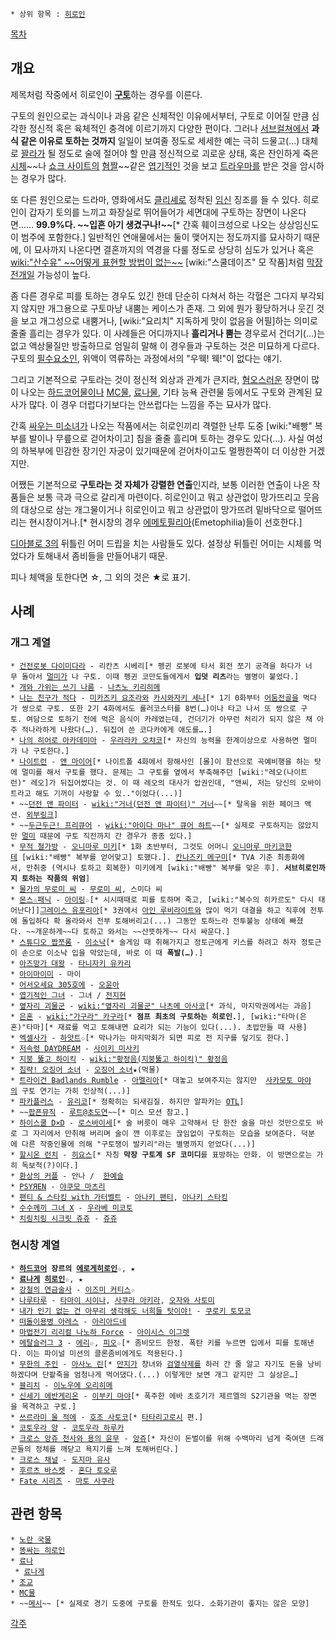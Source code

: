  * 상위 항목 : [[히로인]]

[[목차]]
== 개요 ==
제목처럼 작중에서 히로인이 '''[[구토]]'''하는 경우를 이른다.

구토의 원인으로는 과식이나 과음 같은 신체적인 이유에서부터, 구토로 이어질 만큼 심각한 정신적 혹은 육체적인 충격에 이르기까지 다양한 편이다. 그러나 [[서브컬쳐]]에서 '''과식 같은 이유로 토하는 것까지''' 일일이 보여줄 정도로 세세한 예는 극히 드물고(…) 대체로 [[꽐라]]가 될 정도로 술에 절어야 할 만큼 정신적으로 괴로운 상태, 혹은 잔인하게 죽은 [[시체]]~~나 [[쇼크 사이트]]의 [[혐짤]]~~같은 [[엽기]]적인 것을 보고 [[트라우마]]를 받은 것을 암시하는 경우가 많다.

또 다른 원인으로는 드라마, 영화에서도 [[클리셰]]로 정착된 [[임신]] 징조를 들 수 있다. 히로인이 갑자기 토의를 느끼고 화장실로 뛰어들어가 세면대에 구토하는 장면이 나온다면…… '''99.9%다. ~~입흔 아기 생겼구나!~~'''[* 간혹 훼이크성으로 나오는 상상임신도 이 범주에 포함한다.] 일반적인 연애물에서는 둘이 맺어지는 정도까지를 묘사하기 때문에, 이 묘사까지 나온다면 결혼까지의 역경을 다룰 정도로 상당히 심도가 있거나 혹은 [[wiki:"산수유" ~~어떻게 표현할 방법이 없는~~]] [wiki:"스쿨데이즈" 모 작품]처럼 [[막장]]전개일 가능성이 높다.

좀 다른 경우로 피를 토하는 경우도 있긴 한데 단순히 다쳐서 하는 각혈은 그다지 부각되지 않지만 개그용으로 구토마냥 내뿜는 케이스가 존재. 그 외에 뭔가 황당하거나 웃긴 것을 보고 개그성으로 내뿜거나, [wiki:"요리치" 지독하게 맛이 없음을 어필]하는 의미로 줄줄 흘리는 경우가 있다. 이 사례들은 어디까지나 '''흘리거나 뿜는''' 경우로서 건더기(…)는 없고 액상물질만 방출하므로 엄밀히 말해 이 경우들과 구토하는 것은 미묘하게 다르다. 구토의 [[필수요소]]인, 위액이 역류하는 과정에서의 "우웩! 웩!"이 없다는 얘기.

그리고 기본적으로 구토라는 것이 정신적 외상과 관계가 큰지라, [[혐오]]스러운 장면이 많이 나오는 [[하드코어]]물이나 [[MC물]], [[료나]]물, 기타 능욕 관련물 등에서도 구토와 관계된 묘사가 많다. 이 경우 더럽다기보다는 안쓰럽다는 느낌을 주는 묘사가 많다.

간혹 [[싸우는 미소녀]]가 나오는 작품에서는 히로인끼리 격렬한 난투 도중 [wiki:"배빵" 복부를 발이나 무릎으로 걷어차이고] 침을 줄줄 흘리며 토하는 경우도 있다(…). 사실 여성의 하복부에 민감한 장기인 자궁이 있기때문에 걷어차이고도 멀쩡한쪽이 더 이상한 거겠지만.

어쨌든 기본적으로 '''구토라는 것 자체가 강렬한 연출'''인지라, 보통 이러한 연출이 나온 작품들은 보통 극과 극으로 갈리게 마련이다. 히로인이고 뭐고 상관없이 망가뜨리고 웃음의 대상으로 삼는 개그물이거나 히로인이고 뭐고 상관없이 망가뜨려 밑바닥으로 떨어뜨리는 현시창이거나.[* 현시창의 경우 [[에메토필리아]](Emetophilia)들이 선호한다.] 

[[디아블로 3]]의 뒤틀린 어미 드립을 치는 사람들도 있다. 설정상 뒤틀린 어미는 시체를 먹었다가 토해내서 좀비들을 만들어내기 때문.

피나 체액을 토한다면 ☆, 그 외의 것은 ★로 표기.

== 사례 ==
=== 개그 계열 ===
 * [[건전로봇 다이미다라]] - 리칸츠 시베리[* 펭귄 로봇에 타서 회전 쪼기 공격을 하다가 너무 돌아서 [[멀미]]가 나 구토. 이때 펭귄 코만도들에게서 '''입덧 리츠'''라는 별명이 붙었다.]
 * [[개와 가위는 쓰기 나름]] - [[나츠노 키리히메]]
 * [[나는 친구가 적다]] - [[미카즈키 요조라]]와 [[카시와자키 세나]][* 1기 0화부터 [[어둠전골]]을 먹다가 쌍으로 구토. 또한 2기 4화에서도 롤러코스터를 8번(…)이나 타고 나서 또 쌍으로 구토. 여담으로 토하기 전에 먹은 음식이 카레였는데, 건더기가 아무런 처리가 되지 않은 채 아주 적나라하게 나왔다(…). 뒤집어 쓴 코다카에게 애도를….]
 * [[나의 히어로 아카데미아]] - [[우라라카 오챠코]][* 자신의 능력을 한계이상으로 사용하면 멀미가 나 구토한다.]
 * [[나이트런]] - [[앤 마이어]][* 나이트폴 4화에서 항해사인 [몰]이 함선으로 곡예비행을 하는 탓에 멀미를 해서 구토를 했다. 문제는 그 구토를 옆에서 부축해주던 [wiki:"레오(나이트런)" 레오]가 뒤집어썼다는 것. 이 때 레오의 대사가 압권인데, "앤씨, 저는 당신의 오바이트라고 해도 기꺼이 사랑할 수 있.."이었다(...)]
 * ~~[[던전 앤 파이터]] - [[wiki:"거너(던전 앤 파이터)" 거너]]~~[* 탈옥을 위한 페이크 액션. [http://blog.naver.com/PostView.nhn?blogId=aa3105&logNo=40104166958&redirect=Dlog&widgetTypeCall=true 외부링크]]
 * ~~[[두근두근! 프리큐어]] - [[wiki:"아이다 마나" 큐어 하트]]~~[* 실제로 구토하지는 않았지만 [[멀미]] 때문에 구토 직전까지 간 경우가 종종 있다.]
 * [[무적 철가방]] - [[오니마루 미키]][* 1화 초반부터, 그것도 어머니 [[오니마루 마키코]]한테 [wiki:"배빵" 복부를 얻어맞고] 토했다.]. [[칸나즈키 메구미]][* TVA 기준 최종화에서, 만취중 (역시나 토하고 회복한) 미키에게 [wiki:"배빵" 복부를 맞은 후]. '''서브히로인까지 토하는 작품의 위엄''']
 * [[물가의 무로미 씨]] - [[무로미 씨]], 스미다 씨
 * [[몬스☆패닉]] - [[아이링]]☆[* 시시때때로 피를 토하며 죽고, [wiki:"복수의 히카르도" 다시 태어난다]][[그레이스 유포리아]][* 3권에서 [[아인 루비라이트]]와 많이 먹기 대결을 하고 직후에 전투에 돌입하다 확 올라와서 전부 토해버리고(...) 그동안 토하느라 전투불능 상태에 빠졌다. ~~개운하게~~다 토하고 와서는 ~~산뜻하게~~ 다시 싸운다.] 
 * [[스튜디오 짭쪼롬]] - [[이소낙]][* 술게임 때 취해가지고 정토근에게 키스를 하려고 하자 정토근이 손으로 이소낙 입을 막았는데, 바로 이 때 '''폭발(…)'''.]
 * [[아즈망가 대왕]] - [[타니자키 유카리]]
 * [[아이마이미]] - 마이
 * [[어서오세요 305호에]] - [[오윤아]]
 * [[엽기적인 그녀]] - 그녀 / [[전지현]]
 * [[옆자리 괴물군]] - [[wiki:"옆자리 괴물군" 나츠메 아사코]][* 과식, 마지막권에서는 과음]
 * [[은혼]] - [[wiki:"가구라" 카구라]][* '''점프 최초의 구토하는 히로인.'''], [wiki:"타마(은혼)"타마][* 재료를 먹고 토해내면 요리가 되는 기능이 있다(...). 초밥만들 때 사용]
 * [[엑셀사가]] - [[하얏트]]☆[* 막나가는 마지막회가 되면 피로 전 지구를 덮기도 한다.]
 * [[저속령 DAYDREAM]] - [[사이키 미사키]]
 * [[지붕 뚫고 하이킥]] - [[wiki:"황정음(지붕뚫고 하이킥)" 황정음]]
 * [[침략! 오징어 소녀]] - [[오징어 소녀]]★(먹물)
 * [[트라이건 Badlands Rumble]] - [[아멜리아]][* 대놓고 보여주지는 않지만  [[사카모토 마야]]의 구토 연기는 가히 인상적(...)]
 * [[파카플러스]] - [[유리코]][* 정확히는 되새김질. 하지만 알파카는 [[OTL]]]
 * ~~[[팝픈뮤직]] - [[루트@초도연]]~~[* 미스 모션 참고.]
 * [[하이스쿨 D×D]] - [[로스바이세]][* 술 버릇이 매우 고약해서 단 한잔 술을 마신 것만으로도 바로 그 자리에서 만취해 버리며 술이 깬 이후로는 끊임없이 구토하는 모습을 보여준다. 덕분에 다른 작중인물에 의해 "구토쟁이 발키리"라는 별명까지 얻었다(...)]
 * [[할시온 런치]] - [[히요스]][* 자칭 '''막장 구토계 SF 코미디'''를 표방하는 만화. 이 방면으로는 가히 독보적(?)이다.]
 * [[환상의 커플]] - 안나 /  [[한예슬]]
 * [[PSYЯEN]] - [[야쿠모 마츠리]]
 * [[팬티 & 스타킹 with 가터벨트]] - [[아나키 팬티]], [[아나키 스타킹]]
 * [[수수께끼 그녀 X]] - [[우라베 미코토]]
 * [[치링치링 시크릿 쥬쥬]] - [[쥬쥬]]

=== 현시창 계열 ===
 * '''[[하드코어]] 장르의 [[에로게]][[히로인]]'''☆, ★
 * '''[[료나게]] [[히로인]]'''☆, ★
 * [[강철의 연금술사]] - [[이즈미 커티스]]☆
 * [[나루타루]] - [[타마이 시이나]], [[사쿠라 아키라]], [[오자와 사토미]]
 * [[내가 인기 없는 건 아무리 생각해도 너희들 탓이야!]] - [[쿠로키 토모코]]
 * [[떠돌이용병 아레스]] - [[아리아드네]]
 * [[마법전기 리리컬 나노하 Force]] - [[아이시스 이그렛]]
 * [[메탈슬러그 3]] - [[에리 카사모토|에리]]☆, [[피오 제르미|피오]]☆[* 좀비모드 한정. 폭탄 키를 누르면 입에서 피를 토해낸다. 이는 파이널 미션의 클론좀비에게도 적용된다.]
 * [[무한의 주인]] - [[아사노 린]][* [[만지]]가 창녀와 [[검열삭제]]를 하러 간 줄 알고 자기도 돈을 낭비하겠다며 단팥죽을 엄청나게 먹어댔다.(...) 이렇게만 보면 개그 같지만 그 실상은…]
 * [[블리치]] - [[이노우에 오리히메]]
 * [[신세기 에반게리온]] - [[이부키 마야]][* 폭주한 에바 초호기가 제르엘의 S2기관을 먹는 장면을 목격하고 구토.]
 * [[쓰르라미 울 적에]] - [[호조 사토코]][* [[타타리고로시]] 편.]
 * [[코토우라 양]] - [[코토우라 하루카]]
 * [[크로스 앙쥬 천사와 용의 윤무]] - [[앙쥬]][* 자신이 돈벌이를 위해 수백마리 넘게 죽여댄 드래곤들의 정체를 깨닫고 욕지기를 느껴 토해버린다.]
 * [[크로스 채널]] - [[도지마 유사]]
 * [[후르츠 바스켓]] - [[혼다 토오루]]
 * [[Fate 시리즈]] - [[마토 사쿠라]]

== 관련 항목 ==
 * [[노란 국물]]
 * [[똥싸는 히로인]]
 * [[료나]]
  * [[료나게]]
 * [[조교]]
 * [[MC물]]
 * ~~[[메시]]~~ [* 실제로 경기 도중에 구토를 한적도 있다. 소화기관이 좋지는 않은 모양]

[[각주]]
